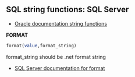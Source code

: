 ## SQL string functions: SQL Server


- [Oracle documentation string functions](https://learn.microsoft.com/en-us/sql/t-sql/functions/string-functions-transact-sql?view=sql-server-ver16)


**FORMAT**

```sql
format(value,format_string)
```

format_string should be .net format string


- [SQL Server documentation for format](https://learn.microsoft.com/en-us/sql/t-sql/functions/format-transact-sql?view=sql-server-ver16)

